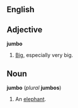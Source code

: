 ==English==
==Adjective==
'''jumbo'''

# [[Big]], especially very big.

==Noun==
'''jumbo''' (''plural'' '''jumbos''')

# An [[elephant]].